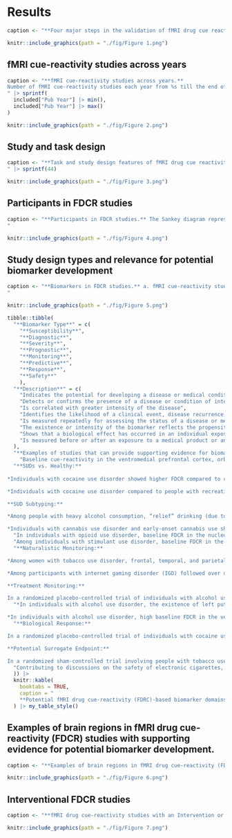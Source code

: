 # Results {-}

```r
caption <- "**Four major steps in the validation of fMRI drug cue reactivity (FDCR)-derived biomarkers.** After an FDCR-derived biomarker is precisely specified, the biomarker's context of use should be decided. After the analytical and clinical validation of the biomarker and cost-benefit analysis, the compiled evidence is presented for regulatory approval. The FDA evaluates the use of biomarkers for drug development through a biomarker qualification process involving the submission of a Letter of Intent, a Qualification Plan, and a Full Qualification Package, while use of FDCR-derived biomarker in preclinical or clinical contexts requires the endorsement of a constellation of other institutions"
```


```r
knitr::include_graphics(path = "./fig/Figure 1.png")
```

## fMRI cue-reactivity studies across years {-} 

```r
caption <- "**fMRI cue-reactivity studies across years.**
Number of fMRI cue-reactivity studies each year from %s till the end of %s, broken down by the type of addictive substance/ behavior. \"Multiple\" stands for those studies that included more than one type of addictive substance/ behavior.
" |> sprintf(
  included["Pub Year"] |> min(),
  included["Pub Year"] |> max()
)
```



```r
knitr::include_graphics(path = "./fig/Figure 2.png")
```


## Study and task design {-} 


```r
caption <- "**Task and study design features of fMRI drug cue reactivity studies.** a. Number of time points in FDCR studies. Seventy-four studies scanned participants at two time points and five at three time points. b. Boxplot representing the distribution of median inter-scan intervals (in days), for FDCR studies with more than one scanning session. Eleven studies scanned individuals within the same day (interval = 0 days). c. Main FDCR task design type. d. Boxplot of the distribution of FDCR task durations. e. FDCR studies broken down by stimulus and substance/ behavior type. f. Paradigms combined with FDCR tasks in %s studies in the database.
" |> sprintf(44)
```


```r
knitr::include_graphics(path = "./fig/Figure 3.png")
```


## Participants in FDCR studies {-} 

```r
caption <- "**Participants in FDCR studies.** The Sankey diagram represents the number of participants in FDCR studies across study years, gender, population type, potentially addictive drugs and behaviors, and interventions.
"
```


```r
knitr::include_graphics(path = "./fig/Figure 4.png")
```


## Study design types and relevance for potential biomarker development {-}

```r
caption <- "**Biomarkers in FDCR studies.** a. fMRI cue-reactivity studies which can lead to the development of a biomarker, broken down by substance or behavior of interest in each study. Note that numbers do not sum to 357 and percentages do not sum to 100 since some studies fit no biomarker framework, for example cross-sectional studies with a single group of participants or those that include only non-clinical populations without follow-up, while some studies fit multiple categories. b. Dumbbell plot showing the number of significant and non-significant biomarker-related tests.
"
```

```r
knitr::include_graphics(path = "./fig/Figure 5.png")
```

```r
tibble::tibble(
  "**Biomarker Type**" = c(
    "**Susceptibility**",
    "**Diagnostic**",
    "**Severity**",
    "**Prognostic**",
    "**Monitoring**",
    "**Predictive**",
    "**Response**",
    "**Safety**"
    ),
  "**Description**" = c(
    "Indicates the potential for developing a disease or medical condition in an individual who does not currently have the clinically apparent disease or the medical condition",
    "Detects or confirms the presence of a disease or condition of interest, or identifies individuals with a subtype of the disease",
    "Is correlated with greater intensity of the disease",
    "Identifies the likelihood of a clinical event, disease recurrence, or progression in patients who have the disease or medical condition of interest",
    "Is measured repeatedly for assessing the status of a disease or medical condition or for evidence of exposure to (or effect of) a medical product or environmental agent",
    "The existence or intensity of the biomarker reflects the propensity of individuals to experience favorable or unfavorable effects from exposure to a medical product or environmental agent",
    "Shows that a biological effect has occurred in an individual exposed to a medical product or environmental agent",
    "Is measured before or after an exposure to a medical product or an environmental agent to indicate the likelihood, presence, or extent of toxicity as an adverse effect"
  ),
  "**Examples of studies that can provide supporting evidence for biomarker development**" = c(
    "Baseline cue-reactivity in the ventromedial prefrontal cortex, orbitofrontal cortex, anterior cingulate cortex, striatum, and insula was greater in individuals who subsequently transitioned from moderate to heavy drinking compared to non-transitioners (Dager et al., 2014)",
  "**SUDs vs. Healthy:**
  
*Individuals with cocaine use disorder showed higher FDCR compared to controls in a frontoparietal network (Costumero et al., 2018)

*Individuals with cocaine use disorder compared to people with recreational stimulant use showed greater orbitofrontal and anterior cingulate FDCR during a cocaine-cue Stroop task (Smith et al., 2014)

**SUD Subtyping:**

*Among people with heavy alcohol consumption, “relief” drinking (due to negative reinforcement or habit) compared to reward drinking (due to positive reinforcement) was associated with greater dorsal striatal FDCR (Burnette et al., 2021)

*Individuals with cannabis use disorder and early-onset cannabis use showed FDCR in the dorsal striatum, while those with late-onset use showed FDCR in the ventral striatum (Wetherill et al., 2016)",
  "In individuals with opioid use disorder, baseline FDCR in the nucleus accumbens, orbitofrontal cortex, and amygdala was associated with drug use severity (Addiction Severity Index Drug Composite Score), and withdrawal symptoms mediated the relationship between nucleus accumbens FDCR and drug use severity (Shi et al., 2021)",
  "Among individuals with stimulant use disorder, baseline FDCR in the nucleus accumbens was prospectively associated with time to relapse and could classify individuals into those who would relapse and those would not at 3 months after the scan, with an accuracy outperforming predictions using self-reported and clinical measures (MacNiven et al., 2018)",
  "**Naturalistic Monitoring:**

*Among women with tobacco use disorder, frontal, temporal, and parietal regions showed FDCR during the follicular phase of the menstrual cycle but not the luteal phase (Mendrek et al., 2014)

*Among participants with internet gaming disorder (IGD) followed over one year, natural recovery from IGD was associated with decreased anterior cingulate and lentiform FDCR and an increase in cue-related effective anterior cingulate cortex-lentiform connectivity (Dong et al., 2019)

**Treatment Monitoring:**

In a randomized placebo-controlled trial of individuals with alcohol use disorder, naltrexone lowered ventral striatal FDCR from baseline, and more FDCR reduction was associated with greater clinical response (Schacht et al., 2017)",
  "*In individuals with alcohol use disorder, the existence of left putamen FDCR at baseline and the reduction of left putamen FDCR early during treatment predicted the effectiveness of naltrexone (Bach et al., 2020)

*In individuals with alcohol use disorder, high baseline FDCR in the ventral striatum statistically predicted response to naltrexone (Mann et al., 2014). Notably, this finding has been directly replicated (Bach et al., 2021)",
  "**Biological Response:**

In a randomized placebo-controlled trial of individuals with cocaine use disorder, modafinil acutely reduced FDCR in the ventral tegmental area and increased FDCR in the anterior cingulate and putamen, eliminating differences between participants with cocaine use disorder and healthy control participants (Goudriaan et al., 2013)

**Potential Surrogate Endpoint:**

In a randomized sham-controlled trial involving people with tobacco use disorder, active versus sham tDCS over the dorsolateral prefrontal cortex (DLPFC) increased cue-related functional connectivity between the DLPFC and the parahippocampus, and this increase was correlated with decreased cigarette craving (Yang et al., 2017)",
  "Contributing to discussions on the safety of electronic cigarettes, FDCR showed that e-cigarette smoking may immediately increase FDCR (T. T. Nichols et al., 2016). Furthermore, sweet taste and nicotine content may synergistically influence the nucleus accumbens FDCR to the sight and smell of e-cigarettes (Kroemer et al., 2018). Safety FDCR biomarkers may overlap with prognostic or response biomarkers in the context of SUDs since SUDs involve the use of substances whose safety may be assessed using FDCR"
  )) |>  
  knitr::kable(
    booktabs = TRUE,
    caption = "
    **Potential fMRI drug cue-reactivity (FDRC)-based biomarker domains, their definitions, and sample studies that provide supporting evidence for biomarker development.** Note that potential FDCR-derived safety biomarkers were very rare in the database, and thus have not been included as a separate category in other tables and figures. All the definitions for biomarkers have been directly adapted from the BEST Glossary, except for “Severity” biomarkers (defined based on previous biomarker literature as discussed)."
  ) |> my_table_style()
```


## Examples of brain regions in fMRI drug cue-reactivity (FDCR) studies with supporting evidence for potential biomarker development. {-}

```r
caption <- "**Examples of brain regions in fMRI drug cue-reactivity (FDCR) studies with supporting evidence for potential biomarker development.** Visual representation of regions with significant FDCR signal in example studies presented in Table 1. Each panel presents significant findings from studies whose results could support the development of one of the biomarker types in the modified BEST biomarker taxonomy, with each region presented with a unique color across panels. Note that these are example findings, and do not necessarily generalize beyond the context of the studies referenced in Table 1."
```

```r
knitr::include_graphics(path = "./fig/Figure 6.png")
```

## Interventional FDCR studies

```r
caption <- "**fMRI drug cue-reactivity studies with an Intervention or Manipulation.** a. Types of interventional FDCR studies each year, including randomized controlled trials (RCTs), controlled trials without randomization, single-arm trials, and retrospective studies. b. Types of interventions in interventional FDCR studies. c. Role of FDCR in interventional studies: FDCR can be measured before an intervention to predict intervention results or measured after an intervention to assess impact with or without a comparison to baseline FDCR."
```

```r
knitr::include_graphics(path = "./fig/Figure 7.png")
```